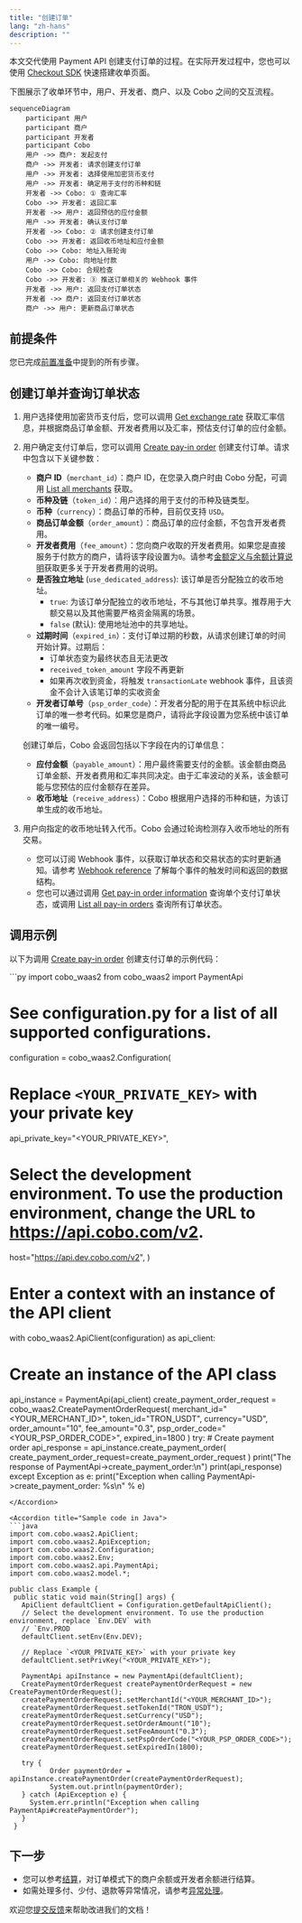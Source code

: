 ```yaml
---
title: "创建订单"
lang: "zh-hans"
description: ""
---
```


本文交代使用 Payment API 创建支付订单的过程。在实际开发过程中，您也可以使用 [Checkout SDK](/v2_cn/payments/checkout-sdk) 快速搭建收单页面。

下图展示了收单环节中，用户、开发者、商户、以及 Cobo 之间的交互流程。

```mermaid
sequenceDiagram
    participant 用户
    participant 商户
    participant 开发者
    participant Cobo
    用户 ->> 商户: 发起支付
    商户 ->> 开发者: 请求创建支付订单
    用户 ->> 开发者: 选择使用加密货币支付
    用户 ->> 开发者: 确定用于支付的币种和链
    开发者 ->> Cobo: ① 查询汇率
    Cobo ->> 开发者: 返回汇率
    开发者 ->> 用户: 返回预估的应付金额
    用户 ->> 开发者: 确认支付订单
    开发者 ->> Cobo: ② 请求创建支付订单
    Cobo ->> 开发者: 返回收币地址和应付金额
    Cobo ->> Cobo: 地址入账轮询
    用户 ->> Cobo: 向地址付款
    Cobo ->> Cobo: 合规检查
    Cobo ->> 开发者: ③ 推送订单相关的 Webhook 事件
    开发者 ->> 用户: 返回支付订单状态
    开发者 ->> 商户: 返回支付订单状态
    商户 ->> 用户: 更新商品订单状态
```

## 前提条件

您已完成[前置准备](/v2_cn/payments/preparation)中提到的所有步骤。

## 创建订单并查询订单状态

1. 用户选择使用加密货币支付后，您可以调用 [Get exchange rate](/v2/api-references/payment/get-exchange-rate) 获取汇率信息，并根据商品订单金额、开发者费用以及汇率，预估支付订单的应付金额。  
2. 用户确定支付订单后，您可以调用 [Create pay-in order](/v2/api-references/payment/create-pay-in-order) 创建支付订单。请求中包含以下关键参数：  
   * **商户 ID**（`merchant_id`）：商户 ID，在您录入商户时由 Cobo 分配，可调用 [List all merchants](/v2/api-references/payment/list-all-merchants) 获取。
   * **币种及链**（`token_id`）：用户选择的用于支付的币种及链类型。 
   * **币种**（`currency`）：商品订单的币种，目前仅支持 `USD`。
   * **商品订单金额**（`order_amount`）：商品订单的应付金额，不包含开发者费用。
   * **开发者费用**（`fee_amount`）：您向商户收取的开发者费用。如果您是直接服务于付款方的商户，请将该字段设置为`0`。请参考[金额定义与余额计算说明](/v2_cn/payments/amounts-and-balances)获取更多关于开发者费用的说明。
   * **是否独立地址** (`use_dedicated_address`): 该订单是否分配独立的收币地址。
     - `true`: 为该订单分配独立的收币地址，不与其他订单共享。推荐用于大额交易以及其他需要严格资金隔离的场景。
     - `false` (默认): 使用地址池中的共享地址。
   * **过期时间**（`expired_in`）：支付订单过期的秒数，从请求创建订单的时间开始计算。过期后：
     - 订单状态变为最终状态且无法更改
     - `received_token_amount` 字段不再更新
     - 如果再次收到资金，将触发 `transactionLate` webhook 事件，且该资金不会计入该笔订单的实收资金
   * **开发者订单号**（`psp_order_code`）：开发者分配的用于在其系统中标识此订单的唯一参考代码。如果您是商户，请将此字段设置为您系统中该订单的唯一编号。

   创建订单后，Cobo 会返回包括以下字段在内的订单信息：

   * **应付金额**（`payable_amount`）：用户最终需要支付的金额。该金额由商品订单金额、开发者费用和汇率共同决定。由于汇率波动的关系，该金额可能与您预估的应付金额存在差异。  
   * **收币地址**（`receive_address`）：Cobo 根据用户选择的币种和链，为该订单生成的收币地址。 
3. 用户向指定的收币地址转入代币。Cobo 会通过轮询检测存入收币地址的所有交易。  
   * 您可以订阅 Webhook 事件，以获取订单状态和交易状态的实时更新通知。请参考 [Webhook reference](/v2_cn/payments/status-and-events) 了解每个事件的触发时间和返回的数据结构。  
   * 您也可以通过调用 [Get pay-in order information](/v2/api-references/payment/get-pay-in-order-information) 查询单个支付订单状态，或调用 [List all pay-in orders](/v2/api-references/payment/list-all-pay-in-orders) 查询所有订单状态。

## 调用示例

以下为调用 [Create pay-in order](/v2/api-references/payment/create-pay-in-order) 创建支付订单的示例代码：

<Accordion title="Sample code in Python">
```py
import cobo_waas2
from cobo_waas2 import PaymentApi

# See configuration.py for a list of all supported configurations.
configuration = cobo_waas2.Configuration(
   # Replace `<YOUR_PRIVATE_KEY>` with your private key
   api_private_key="<YOUR_PRIVATE_KEY>",
   # Select the development environment. To use the production environment, change the URL to https://api.cobo.com/v2.
   host="https://api.dev.cobo.com/v2",
)
# Enter a context with an instance of the API client
with cobo_waas2.ApiClient(configuration) as api_client:
   # Create an instance of the API class
   api_instance = PaymentApi(api_client)
   create_payment_order_request = cobo_waas2.CreatePaymentOrderRequest(
       merchant_id="<YOUR_MERCHANT_ID>",
       token_id="TRON_USDT",
       currency="USD",
       order_amount="10",
       fee_amount="0.3",
       psp_order_code="<YOUR_PSP_ORDER_CODE>",
       expired_in=1800
   )
   try:
       # Create payment order
       api_response = api_instance.create_payment_order(
           create_payment_order_request=create_payment_order_request
       )
       print("The response of PaymentApi->create_payment_order:\n")
       print(api_response)
   except Exception as e:
       print("Exception when calling PaymentApi->create_payment_order: %s\n" % e)
```
</Accordion>

<Accordion title="Sample code in Java">
```java
import com.cobo.waas2.ApiClient;
import com.cobo.waas2.ApiException;
import com.cobo.waas2.Configuration;
import com.cobo.waas2.Env;
import com.cobo.waas2.api.PaymentApi;
import com.cobo.waas2.model.*;

public class Example {
 public static void main(String[] args) {
   ApiClient defaultClient = Configuration.getDefaultApiClient();
   // Select the development environment. To use the production environment, replace `Env.DEV` with
   // `Env.PROD
   defaultClient.setEnv(Env.DEV);

   // Replace `<YOUR_PRIVATE_KEY>` with your private key
   defaultClient.setPrivKey("<YOUR_PRIVATE_KEY>");
   
   PaymentApi apiInstance = new PaymentApi(defaultClient);
   CreatePaymentOrderRequest createPaymentOrderRequest = new CreatePaymentOrderRequest();
   createPaymentOrderRequest.setMerchantId("<YOUR_MERCHANT_ID>");
   createPaymentOrderRequest.setTokenId("TRON_USDT");
   createPaymentOrderRequest.setCurrency("USD");
   createPaymentOrderRequest.setOrderAmount("10");
   createPaymentOrderRequest.setFeeAmount("0.3");
   createPaymentOrderRequest.setPspOrderCode("<YOUR_PSP_ORDER_CODE>");
   createPaymentOrderRequest.setExpiredIn(1800);

   try {
          Order paymentOrder = apiInstance.createPaymentOrder(createPaymentOrderRequest);
          System.out.println(paymentOrder);
   } catch (ApiException e) {
     System.err.println("Exception when calling PaymentApi#createPaymentOrder");
   }
 }
```
</Accordion>

## 下一步

- 您可以参考[结算](/v2_cn/payments/settle-orders)，对订单模式下的商户余额或开发者余额进行结算。
- 如需处理多付、少付、退款等异常情况，请参考[异常处理](/v2_cn/payments/handle-abnormality-order)。

<Tip>欢迎您[提交反馈](https://forms.zohopublic.com/cobo/form/DocumentFeedbackForm/formperma/QvLOhxJv1_JMsJ-1dleZ8Itb_7rzN-LtgvsDdxosoVI)来帮助改进我们的文档！</Tip>